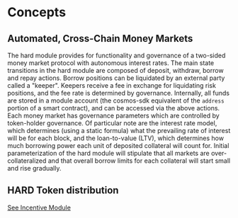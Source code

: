 



# Concepts

## Automated, Cross-Chain Money Markets

The hard module provides for functionality and governance of a two-sided money market protocol with autonomous interest rates. The main state transitions in the hard module are composed of deposit, withdraw, borrow and repay actions. Borrow positions can be liquidated by an external party called a "keeper". Keepers receive a fee in exchange for liquidating risk positions, and the fee rate is determined by governance. Internally, all funds are stored in a module account (the cosmos-sdk equivalent of the `address` portion of a smart contract), and can be accessed via the above actions. Each money market has governance parameters which are controlled by token-holder governance. Of particular note are the interest rate model, which determines (using a static formula) what the prevailing rate of interest will be for each block, and the loan-to-value (LTV), which determines how much borrowing power each unit of deposited collateral will count for. Initial parameterization of the hard module will stipulate that all markets are over-collateralized and that overall borrow limits for each collateral will start small and rise gradually.

## HARD Token distribution

[See Incentive Module](../../incentive/spec/01_concepts.md)

